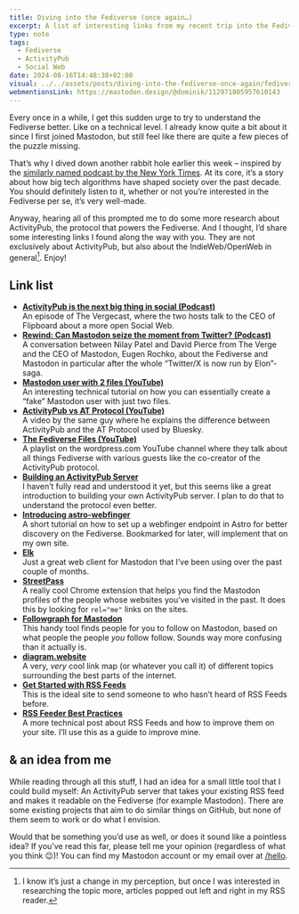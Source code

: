 ```yaml
---
title: Diving into the Fediverse (once again…)
excerpt: A list of interesting links from my recent trip into the Fediverse rabbit hole.
type: note
tags:
  - Fediverse
  - ActivityPub
  - Social Web
date: 2024-08-16T14:48:38+02:00
visual: ../../assets/posts/diving-into-the-fediverse-once-again/fediverse-8286121be6.jpg
webmentionsLink: https://mastodon.design/@dominik/112971805957610143
---
```


Every once in a while, I get this sudden urge to try to understand the Fediverse better. Like on a technical level. I already know quite a bit about it since I first joined Mastodon, but still feel like there are quite a few pieces of the puzzle missing.

That’s why I dived down another rabbit hole earlier this week – inspired by the [similarly named podcast by the New York Times](https://www.nytimes.com/column/rabbit-hole). At its core, it’s a story about how big tech algorithms have shaped society over the past decade. You should definitely listen to it, whether or not you’re interested in the Fediverse per se, it’s very well-made.

Anyway, hearing all of this prompted me to do some more research about ActivityPub, the protocol that powers the Fediverse. And I thought, I’d share some interesting links I found along the way with you. They are not exclusively about ActivityPub, but also about the IndieWeb/OpenWeb in general[^1]. Enjoy!

## Link list

- **[ActivityPub is the next big thing in social (Podcast)](https://pca.st/efpgt1tj)**  
	An episode of The Vergecast, where the two hosts talk to the CEO of Flipboard about a more open Social Web.
- **[Rewind: Can Mastodon seize the moment from Twitter? (Podcast)](https://pca.st/tmw7qiap)**  
	A conversation between Nilay Patel and David Pierce from The Verge and the CEO of Mastodon, Eugen Rochko, about the Fediverse and Mastodon in particular after the whole “Twitter/X is now run by Elon”-saga.
- **[Mastodon user with 2 files (YouTube)](https://youtu.be/pyB7AFsQoJs)**  
	An interesting technical tutorial on how you can essentially create a “fake” Mastodon user with just two files.
- **[ActivityPub vs AT Protocol (YouTube)](https://youtu.be/wJBCpzM1VfM)**  
	A video by the same guy where he explains the difference between ActivityPub and the AT Protocol used by Bluesky.
- **[The Fediverse Files (YouTube)](https://youtube.com/playlist?list=PL6nDc7ACvovJMt8MEiebpsXnlBuKp158j)**  
	A playlist on the wordpress.com YouTube channel where they talk about all things Fediverse with various guests like the co-creator of the ActivityPub protocol.
- **[Building an ActivityPub Server](https://rknight.me/blog/building-an-activitypub-server/)**  
	I haven’t fully read and understood it yet, but this seems like a great introduction to building your own ActivityPub server. I plan to do that to understand the protocol even better.
- **[Introducing astro-webfinger](https://tonysull.co/articles/introducing-astro-webfinger/)**  
	A short tutorial on how to set up a webfinger endpoint in Astro for better discovery on the Fediverse. Bookmarked for later, will implement that on my own site.
- **[Elk](https://elk.zone/)**  
	Just a great web client for Mastodon that I’ve been using over the past couple of months.
- **[StreetPass](https://streetpass.social/)**  
	A really cool Chrome extension that helps you find the Mastodon profiles of the people whose websites you’ve visited in the past. It does this by looking for `rel="me"` links on the sites.
- **[Followgraph for Mastodon](https://followgraph.vercel.app/)**  
	This handy tool finds people for you to follow on Mastodon, based on what people the people _you_ follow follow. Sounds way more confusing than it actually is.
- **[diagram.website](https://diagram.website/)**  
	A very, _very_ cool link map (or whatever you call it) of different topics surrounding the best parts of the internet.
- **[Get Started with RSS Feeds](https://aboutfeeds.com/)**  
	This is the ideal site to send someone to who hasn’t heard of RSS Feeds before.
- **[RSS Feeder Best Practices](https://kevincox.ca/2022/05/06/rss-feed-best-practices/)**  
	A more technical post about RSS Feeds and how to improve them on your site. I’ll use this as a guide to improve mine.

## & an idea from me
While reading through all this stuff, I had an idea for a small little tool that I could build myself: An ActivityPub server that takes your existing RSS feed and makes it readable on the Fediverse (for example Mastodon). There are some existing projects that aim to do similar things on GitHub, but none of them seem to work or do what I envision.

Would that be something you’d use as well, or does it sound like a pointless idea? If you’ve read this far, please tell me your opinion (regardless of what you think 😉)! You can find my Mastodon account or my email over at [/hello](/hello).

[^1]:	I know it’s just a change in my perception, but once I was interested in researching the topic more, articles popped out left and right in my RSS reader.
